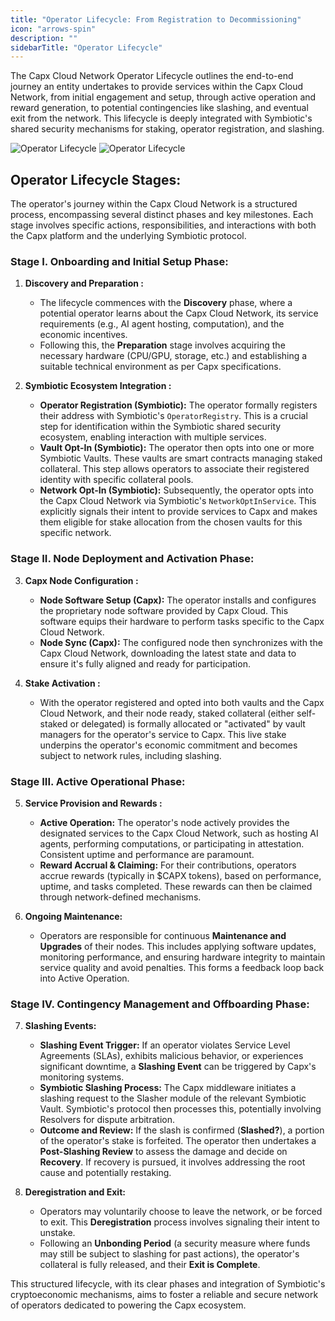```yaml
---
title: "Operator Lifecycle: From Registration to Decommissioning"
icon: "arrows-spin"
description: ""
sidebarTitle: "Operator Lifecycle"
---
```


The Capx Cloud Network Operator Lifecycle outlines the end-to-end journey an entity undertakes to provide services within the Capx Cloud Network, from initial engagement and setup, through active operation and reward generation, to potential contingencies like slashing, and eventual exit from the network. This lifecycle is deeply integrated with Symbiotic's shared security mechanisms for staking, operator registration, and slashing.

<img
  className="hidden dark:block"
  src="/images/Capx-Operator-Lifecycle.png"
  alt="Operator Lifecycle"
  about='Operator Lifecycle'
/>
<img
  className="block dark:hidden"
  src="/images/Capx-Operator-Lifecycle.png"
  alt="Operator Lifecycle"
  about='Operator Lifecycle'
/>

## **Operator Lifecycle Stages:**

The operator's journey within the Capx Cloud Network is a structured process, encompassing several distinct phases and key milestones. Each stage involves specific actions, responsibilities, and interactions with both the Capx platform and the underlying Symbiotic protocol.

### **Stage I. Onboarding and Initial Setup Phase:**

1.  **Discovery and Preparation :**
    *   The lifecycle commences with the **Discovery** phase, where a potential operator learns about the Capx Cloud Network, its service requirements (e.g., AI agent hosting, computation), and the economic incentives.
    *   Following this, the **Preparation** stage involves acquiring the necessary hardware (CPU/GPU, storage, etc.) and establishing a suitable technical environment as per Capx specifications.

2.  **Symbiotic Ecosystem Integration :**
    *   **Operator Registration (Symbiotic):** The operator formally registers their address with Symbiotic's `OperatorRegistry`. This is a crucial step for identification within the Symbiotic shared security ecosystem, enabling interaction with multiple services.
    *   **Vault Opt-In (Symbiotic):** The operator then opts into one or more Symbiotic Vaults. These vaults are smart contracts managing staked collateral. This step allows operators to associate their registered identity with specific collateral pools.
    *   **Network Opt-In (Symbiotic):** Subsequently, the operator opts into the Capx Cloud Network via Symbiotic's `NetworkOptInService`. This explicitly signals their intent to provide services to Capx and makes them eligible for stake allocation from the chosen vaults for this specific network.

### **Stage II. Node Deployment and Activation Phase:**

3.  **Capx Node Configuration :**
    *   **Node Software Setup (Capx):** The operator installs and configures the proprietary node software provided by Capx Cloud. This software equips their hardware to perform tasks specific to the Capx Cloud Network.
    *   **Node Sync (Capx):** The configured node then synchronizes with the Capx Cloud Network, downloading the latest state and data to ensure it's fully aligned and ready for participation.

4.  **Stake Activation :**
    *   With the operator registered and opted into both vaults and the Capx Cloud Network, and their node ready, staked collateral (either self-staked or delegated) is formally allocated or "activated" by vault managers for the operator's service to Capx. This live stake underpins the operator's economic commitment and becomes subject to network rules, including slashing.

### **Stage III. Active Operational Phase:**

5.  **Service Provision and Rewards :**
    *   **Active Operation:** The operator's node actively provides the designated services to the Capx Cloud Network, such as hosting AI agents, performing computations, or participating in attestation. Consistent uptime and performance are paramount.
    *   **Reward Accrual & Claiming:** For their contributions, operators accrue rewards (typically in $CAPX tokens), based on performance, uptime, and tasks completed. These rewards can then be claimed through network-defined mechanisms.

6.  **Ongoing Maintenance:**
    *   Operators are responsible for continuous **Maintenance and Upgrades** of their nodes. This includes applying software updates, monitoring performance, and ensuring hardware integrity to maintain service quality and avoid penalties. This forms a feedback loop back into Active Operation.

### **Stage IV. Contingency Management and Offboarding Phase:**

7.  **Slashing Events:**
    *   **Slashing Event Trigger:** If an operator violates Service Level Agreements (SLAs), exhibits malicious behavior, or experiences significant downtime, a **Slashing Event** can be triggered by Capx's monitoring systems.
    *   **Symbiotic Slashing Process:** The Capx middleware initiates a slashing request to the Slasher module of the relevant Symbiotic Vault. Symbiotic's protocol then processes this, potentially involving Resolvers for dispute arbitration.
    *   **Outcome and Review:** If the slash is confirmed (**Slashed?**), a portion of the operator's stake is forfeited. The operator then undertakes a **Post-Slashing Review** to assess the damage and decide on **Recovery**. If recovery is pursued, it involves addressing the root cause and potentially restaking.

8.  **Deregistration and Exit:**
    *   Operators may voluntarily choose to leave the network, or be forced to exit. This **Deregistration** process involves signaling their intent to unstake.
    *   Following an **Unbonding Period** (a security measure where funds may still be subject to slashing for past actions), the operator's collateral is fully released, and their **Exit is Complete**.

This structured lifecycle, with its clear phases and integration of Symbiotic's cryptoeconomic mechanisms, aims to foster a reliable and secure network of operators dedicated to powering the Capx ecosystem.
